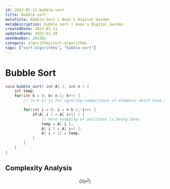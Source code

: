 ```yaml
---
id: 2023-01-11-bubble-sort
title: bubble sort
metaTitle: Bubble Sort | Anas's Digital Garden
metaDescription: bubble sort | Anas's Digital Garden
createdDate: 2023-01-11
updatedDate: 2023-01-18
weekNumber: 202302
category: algorithms/sort-algorithms
tags: ["sort-algorithms", "bubble-sort"]
---
```


# Bubble Sort

```java
void bubble_sort( int A[ ], int n ) {
    int temp;
    for(int k = 0; k< n-1; k++) {
        // (n-k-1) is for ignoring comparisons of elements which have already been compared in earlier iterations

        for(int i = 0; i < n-k-1; i++) {
            if(A[ i ] > A[ i+1] ) {
                // here swapping of positions is being done.
                temp = A[ i ];
                A[ i ] = A[ i+1 ];
                A[ i + 1] = temp;
            }
        }
    }
}
```

## Complexity Analysis

$$
O(n^2)
$$
